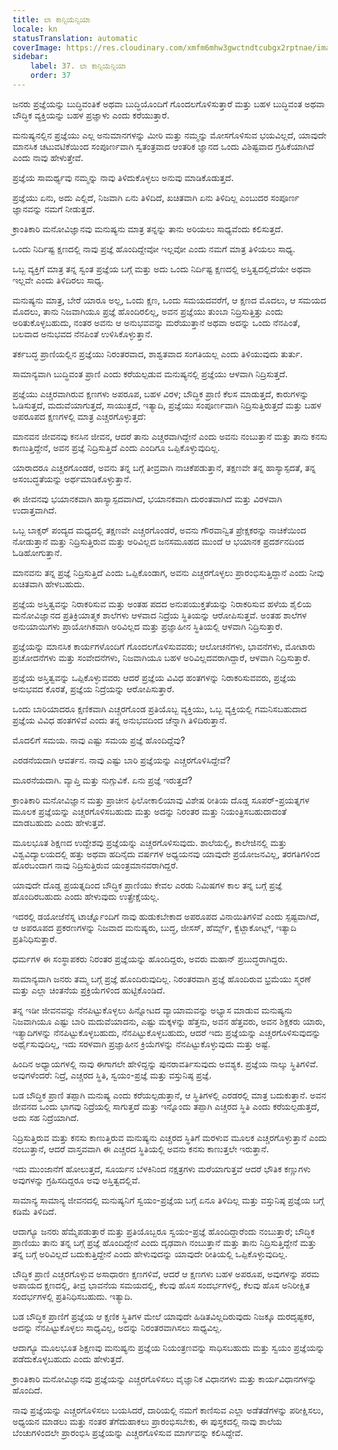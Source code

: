 ```yaml
---
title: ಲಾ ಕಾನ್ಸಿಯೆನ್ಸಿಯಾ
locale: kn
statusTranslation: automatic
coverImage: https://res.cloudinary.com/xmfm6mhw3gwctndtcubgx2rptnae/image/upload/v1740337243/small_cover_educacion_fundamental_a051170f1c.webp
sidebar:
    label: 37. ಲಾ ಕಾನ್ಸಿಯೆನ್ಸಿಯಾ
    order: 37
---
```

ಜನರು ಪ್ರಜ್ಞೆಯನ್ನು ಬುದ್ಧಿವಂತಿಕೆ ಅಥವಾ ಬುದ್ಧಿಯೊಂದಿಗೆ ಗೊಂದಲಗೊಳಿಸುತ್ತಾರೆ ಮತ್ತು ಬಹಳ ಬುದ್ಧಿವಂತ ಅಥವಾ ಬೌದ್ಧಿಕ ವ್ಯಕ್ತಿಯನ್ನು ಬಹಳ ಪ್ರಜ್ಞಾಳು ಎಂದು ಕರೆಯುತ್ತಾರೆ.

ಮನುಷ್ಯನಲ್ಲಿನ ಪ್ರಜ್ಞೆಯು ಎಲ್ಲ ಅನುಮಾನಗಳನ್ನು ಮೀರಿ ಮತ್ತು ನಮ್ಮನ್ನು ಮೋಸಗೊಳಿಸುವ ಭಯವಿಲ್ಲದೆ, ಯಾವುದೇ ಮಾನಸಿಕ ಚಟುವಟಿಕೆಯಿಂದ ಸಂಪೂರ್ಣವಾಗಿ ಸ್ವತಂತ್ರವಾದ ಆಂತರಿಕ ಜ್ಞಾನದ ಒಂದು ವಿಶಿಷ್ಟವಾದ ಗ್ರಹಿಕೆಯಾಗಿದೆ ಎಂದು ನಾವು ಹೇಳುತ್ತೇವೆ.

ಪ್ರಜ್ಞೆಯ ಸಾಮರ್ಥ್ಯವು ನಮ್ಮನ್ನು ನಾವು ತಿಳಿದುಕೊಳ್ಳಲು ಅನುವು ಮಾಡಿಕೊಡುತ್ತದೆ.

ಪ್ರಜ್ಞೆಯು ಏನು, ಅದು ಎಲ್ಲಿದೆ, ನಿಜವಾಗಿ ಏನು ತಿಳಿದಿದೆ, ಖಚಿತವಾಗಿ ಏನು ತಿಳಿದಿಲ್ಲ ಎಂಬುದರ ಸಂಪೂರ್ಣ ಜ್ಞಾನವನ್ನು ನಮಗೆ ನೀಡುತ್ತದೆ.

ಕ್ರಾಂತಿಕಾರಿ ಮನೋವಿಜ್ಞಾನವು ಮನುಷ್ಯನು ಮಾತ್ರ ತನ್ನನ್ನು ತಾನು ಅರಿಯಲು ಸಾಧ್ಯವೆಂದು ಕಲಿಸುತ್ತದೆ.

ಒಂದು ನಿರ್ದಿಷ್ಟ ಕ್ಷಣದಲ್ಲಿ ನಾವು ಪ್ರಜ್ಞೆ ಹೊಂದಿದ್ದೇವೋ ಇಲ್ಲವೋ ಎಂದು ನಮಗೆ ಮಾತ್ರ ತಿಳಿಯಲು ಸಾಧ್ಯ.

ಒಬ್ಬ ವ್ಯಕ್ತಿಗೆ ಮಾತ್ರ ತನ್ನ ಸ್ವಂತ ಪ್ರಜ್ಞೆಯ ಬಗ್ಗೆ ಮತ್ತು ಅದು ಒಂದು ನಿರ್ದಿಷ್ಟ ಕ್ಷಣದಲ್ಲಿ ಅಸ್ತಿತ್ವದಲ್ಲಿದೆಯೇ ಅಥವಾ ಇಲ್ಲವೇ ಎಂದು ತಿಳಿದಿರಲು ಸಾಧ್ಯ.

ಮನುಷ್ಯನು ಮಾತ್ರ, ಬೇರೆ ಯಾರೂ ಅಲ್ಲ, ಒಂದು ಕ್ಷಣ, ಒಂದು ಸಮಯದವರೆಗೆ, ಆ ಕ್ಷಣದ ಮೊದಲು, ಆ ಸಮಯದ ಮೊದಲು, ತಾನು ನಿಜವಾಗಿಯೂ ಪ್ರಜ್ಞೆ ಹೊಂದಿರಲಿಲ್ಲ, ಅವನ ಪ್ರಜ್ಞೆಯು ತುಂಬಾ ನಿದ್ರಿಸುತ್ತಿತ್ತು ಎಂದು ಅರಿತುಕೊಳ್ಳಬಹುದು, ನಂತರ ಅವನು ಆ ಅನುಭವವನ್ನು ಮರೆಯುತ್ತಾನೆ ಅಥವಾ ಅದನ್ನು ಒಂದು ನೆನಪಿಂತೆ, ಬಲವಾದ ಅನುಭವದ ನೆನಪಿಂತೆ ಉಳಿಸಿಕೊಳ್ಳುತ್ತಾನೆ.

ತರ್ಕಬದ್ಧ ಪ್ರಾಣಿಯಲ್ಲಿನ ಪ್ರಜ್ಞೆಯು ನಿರಂತರವಾದ, ಶಾಶ್ವತವಾದ ಸಂಗತಿಯಲ್ಲ ಎಂದು ತಿಳಿಯುವುದು ತುರ್ತು.

ಸಾಮಾನ್ಯವಾಗಿ ಬುದ್ಧಿವಂತ ಪ್ರಾಣಿ ಎಂದು ಕರೆಯಲ್ಪಡುವ ಮನುಷ್ಯನಲ್ಲಿ ಪ್ರಜ್ಞೆಯು ಆಳವಾಗಿ ನಿದ್ರಿಸುತ್ತದೆ.

ಪ್ರಜ್ಞೆಯು ಎಚ್ಚರವಾಗಿರುವ ಕ್ಷಣಗಳು ಅಪರೂಪ, ಬಹಳ ವಿರಳ; ಬೌದ್ಧಿಕ ಪ್ರಾಣಿ ಕೆಲಸ ಮಾಡುತ್ತದೆ, ಕಾರುಗಳನ್ನು ಓಡಿಸುತ್ತದೆ, ಮದುವೆಯಾಗುತ್ತದೆ, ಸಾಯುತ್ತದೆ, ಇತ್ಯಾದಿ, ಪ್ರಜ್ಞೆಯು ಸಂಪೂರ್ಣವಾಗಿ ನಿದ್ರಿಸುತ್ತಿರುತ್ತದೆ ಮತ್ತು ಬಹಳ ಅಪರೂಪದ ಕ್ಷಣಗಳಲ್ಲಿ ಮಾತ್ರ ಎಚ್ಚರಗೊಳ್ಳುತ್ತದೆ:

ಮಾನವನ ಜೀವನವು ಕನಸಿನ ಜೀವನ, ಆದರೆ ತಾನು ಎಚ್ಚರವಾಗಿದ್ದೇನೆ ಎಂದು ಅವನು ನಂಬುತ್ತಾನೆ ಮತ್ತು ತಾನು ಕನಸು ಕಾಣುತ್ತಿದ್ದೇನೆ, ಅವನ ಪ್ರಜ್ಞೆ ನಿದ್ರಿಸುತ್ತಿದೆ ಎಂದು ಎಂದಿಗೂ ಒಪ್ಪಿಕೊಳ್ಳುವುದಿಲ್ಲ.

ಯಾರಾದರೂ ಎಚ್ಚರಗೊಂಡರೆ, ಅವನು ತನ್ನ ಬಗ್ಗೆ ತೀವ್ರವಾಗಿ ನಾಚಿಕೆಪಡುತ್ತಾನೆ, ತಕ್ಷಣವೇ ತನ್ನ ಹಾಸ್ಯಾಸ್ಪದತೆ, ತನ್ನ ಅಸಂಬದ್ಧತೆಯನ್ನು ಅರ್ಥಮಾಡಿಕೊಳ್ಳುತ್ತಾನೆ.

ಈ ಜೀವನವು ಭಯಾನಕವಾಗಿ ಹಾಸ್ಯಾಸ್ಪದವಾಗಿದೆ, ಭಯಾನಕವಾಗಿ ದುರಂತವಾಗಿದೆ ಮತ್ತು ವಿರಳವಾಗಿ ಉದಾತ್ತವಾಗಿದೆ.

ಒಬ್ಬ ಬಾಕ್ಸರ್ ಪಂದ್ಯದ ಮಧ್ಯದಲ್ಲಿ ತಕ್ಷಣವೇ ಎಚ್ಚರಗೊಂಡರೆ, ಅವನು ಗೌರವಾನ್ವಿತ ಪ್ರೇಕ್ಷಕರನ್ನು ನಾಚಿಕೆಯಿಂದ ನೋಡುತ್ತಾನೆ ಮತ್ತು ನಿದ್ರಿಸುತ್ತಿರುವ ಮತ್ತು ಅರಿವಿಲ್ಲದ ಜನಸಮೂಹದ ಮುಂದೆ ಆ ಭಯಾನಕ ಪ್ರದರ್ಶನದಿಂದ ಓಡಿಹೋಗುತ್ತಾನೆ.

ಮಾನವನು ತನ್ನ ಪ್ರಜ್ಞೆ ನಿದ್ರಿಸುತ್ತಿದೆ ಎಂದು ಒಪ್ಪಿಕೊಂಡಾಗ, ಅವನು ಎಚ್ಚರಗೊಳ್ಳಲು ಪ್ರಾರಂಭಿಸುತ್ತಿದ್ದಾನೆ ಎಂದು ನೀವು ಖಚಿತವಾಗಿ ಹೇಳಬಹುದು.

ಪ್ರಜ್ಞೆಯ ಅಸ್ತಿತ್ವವನ್ನು ನಿರಾಕರಿಸುವ ಮತ್ತು ಅಂತಹ ಪದದ ಅನುಪಯುಕ್ತತೆಯನ್ನು ನಿರಾಕರಿಸುವ ಹಳೆಯ ಶೈಲಿಯ ಮನೋವಿಜ್ಞಾನದ ಪ್ರತಿಕ್ರಿಯಾತ್ಮಕ ಶಾಲೆಗಳು ಆಳವಾದ ನಿದ್ರೆಯ ಸ್ಥಿತಿಯನ್ನು ಆರೋಪಿಸುತ್ತವೆ. ಅಂತಹ ಶಾಲೆಗಳ ಅನುಯಾಯಿಗಳು ಪ್ರಾಯೋಗಿಕವಾಗಿ ಅರಿವಿಲ್ಲದ ಮತ್ತು ಪ್ರಜ್ಞಾಹೀನ ಸ್ಥಿತಿಯಲ್ಲಿ ಆಳವಾಗಿ ನಿದ್ರಿಸುತ್ತಾರೆ.

ಪ್ರಜ್ಞೆಯನ್ನು ಮಾನಸಿಕ ಕಾರ್ಯಗಳೊಂದಿಗೆ ಗೊಂದಲಗೊಳಿಸುವವರು; ಆಲೋಚನೆಗಳು, ಭಾವನೆಗಳು, ಮೋಟಾರು ಪ್ರಚೋದನೆಗಳು ಮತ್ತು ಸಂವೇದನೆಗಳು, ನಿಜವಾಗಿಯೂ ಬಹಳ ಅರಿವಿಲ್ಲದವರಾಗಿದ್ದಾರೆ, ಆಳವಾಗಿ ನಿದ್ರಿಸುತ್ತಾರೆ.

ಪ್ರಜ್ಞೆಯ ಅಸ್ತಿತ್ವವನ್ನು ಒಪ್ಪಿಕೊಳ್ಳುವವರು ಆದರೆ ಪ್ರಜ್ಞೆಯ ವಿವಿಧ ಹಂತಗಳನ್ನು ನಿರಾಕರಿಸುವವರು, ಪ್ರಜ್ಞೆಯ ಅನುಭವದ ಕೊರತೆ, ಪ್ರಜ್ಞೆಯ ನಿದ್ರೆಯನ್ನು ಆರೋಪಿಸುತ್ತಾರೆ.

ಒಂದು ಬಾರಿಯಾದರೂ ಕ್ಷಣಿಕವಾಗಿ ಎಚ್ಚರಗೊಂಡ ಪ್ರತಿಯೊಬ್ಬ ವ್ಯಕ್ತಿಯು, ಒಬ್ಬ ವ್ಯಕ್ತಿಯಲ್ಲಿ ಗಮನಿಸಬಹುದಾದ ಪ್ರಜ್ಞೆಯ ವಿವಿಧ ಹಂತಗಳಿವೆ ಎಂದು ತನ್ನ ಅನುಭವದಿಂದ ಚೆನ್ನಾಗಿ ತಿಳಿದಿರುತ್ತಾನೆ.

ಮೊದಲಿಗೆ ಸಮಯ. ನಾವು ಎಷ್ಟು ಸಮಯ ಪ್ರಜ್ಞೆ ಹೊಂದಿದ್ದೆವು?

ಎರಡನೆಯದಾಗಿ ಆವರ್ತನ. ನಾವು ಎಷ್ಟು ಬಾರಿ ಪ್ರಜ್ಞೆಯನ್ನು ಎಚ್ಚರಗೊಳಿಸಿದ್ದೇವೆ?

ಮೂರನೆಯದಾಗಿ. ವ್ಯಾಪ್ತಿ ಮತ್ತು ನುಗ್ಗುವಿಕೆ. ಏನು ಪ್ರಜ್ಞೆ ಇರುತ್ತದೆ?

ಕ್ರಾಂತಿಕಾರಿ ಮನೋವಿಜ್ಞಾನ ಮತ್ತು ಪ್ರಾಚೀನ ಫಿಲೋಕಾಲಿಯಾವು ವಿಶೇಷ ರೀತಿಯ ದೊಡ್ಡ ಸೂಪರ್-ಪ್ರಯತ್ನಗಳ ಮೂಲಕ ಪ್ರಜ್ಞೆಯನ್ನು ಎಚ್ಚರಗೊಳಿಸಬಹುದು ಮತ್ತು ಅದನ್ನು ನಿರಂತರ ಮತ್ತು ನಿಯಂತ್ರಿಸಬಹುದಾದಂತೆ ಮಾಡಬಹುದು ಎಂದು ಹೇಳುತ್ತವೆ.

ಮೂಲಭೂತ ಶಿಕ್ಷಣದ ಉದ್ದೇಶವು ಪ್ರಜ್ಞೆಯನ್ನು ಎಚ್ಚರಗೊಳಿಸುವುದು. ಶಾಲೆಯಲ್ಲಿ, ಕಾಲೇಜಿನಲ್ಲಿ ಮತ್ತು ವಿಶ್ವವಿದ್ಯಾಲಯದಲ್ಲಿ ಹತ್ತು ಅಥವಾ ಹದಿನೈದು ವರ್ಷಗಳ ಅಧ್ಯಯನವು ಯಾವುದೇ ಪ್ರಯೋಜನವಿಲ್ಲ, ತರಗತಿಗಳಿಂದ ಹೊರಬಂದಾಗ ನಾವು ನಿದ್ರಿಸುತ್ತಿರುವ ಯಂತ್ರಮಾನವರಾಗಿದ್ದರೆ.

ಯಾವುದೇ ದೊಡ್ಡ ಪ್ರಯತ್ನದಿಂದ ಬೌದ್ಧಿಕ ಪ್ರಾಣಿಯು ಕೇವಲ ಎರಡು ನಿಮಿಷಗಳ ಕಾಲ ತನ್ನ ಬಗ್ಗೆ ಪ್ರಜ್ಞೆ ಹೊಂದಿರಬಹುದು ಎಂದು ಹೇಳುವುದು ಉತ್ಪ್ರೇಕ್ಷೆಯಲ್ಲ.

ಇದರಲ್ಲಿ ಡಯೋಜೆನೆಸ್ನ ಟಾರ್ಚ್ನೊಂದಿಗೆ ನಾವು ಹುಡುಕಬೇಕಾದ ಅಪರೂಪದ ವಿನಾಯಿತಿಗಳಿವೆ ಎಂದು ಸ್ಪಷ್ಟವಾಗಿದೆ, ಆ ಅಪರೂಪದ ಪ್ರಕರಣಗಳನ್ನು ನಿಜವಾದ ಮನುಷ್ಯರು, ಬುದ್ಧ, ಜೀಸಸ್, ಹೆರ್ಮ್ಸ್, ಕ್ವೆಟ್ಜಾಕೋಟ್ಲ್, ಇತ್ಯಾದಿ ಪ್ರತಿನಿಧಿಸುತ್ತಾರೆ.

ಧರ್ಮಗಳ ಈ ಸಂಸ್ಥಾಪಕರು ನಿರಂತರ ಪ್ರಜ್ಞೆಯನ್ನು ಹೊಂದಿದ್ದರು, ಅವರು ಮಹಾನ್ ಪ್ರಬುದ್ಧರಾಗಿದ್ದರು.

ಸಾಮಾನ್ಯವಾಗಿ ಜನರು ತಮ್ಮ ಬಗ್ಗೆ ಪ್ರಜ್ಞೆ ಹೊಂದಿರುವುದಿಲ್ಲ. ನಿರಂತರವಾಗಿ ಪ್ರಜ್ಞೆ ಹೊಂದಿರುವ ಭ್ರಮೆಯು ಸ್ಮರಣೆ ಮತ್ತು ಎಲ್ಲಾ ಚಿಂತನೆಯ ಪ್ರಕ್ರಿಯೆಗಳಿಂದ ಹುಟ್ಟಿಕೊಂಡಿದೆ.

ತನ್ನ ಇಡೀ ಜೀವನವನ್ನು ನೆನಪಿಟ್ಟುಕೊಳ್ಳಲು ಹಿನ್ನೋಟದ ವ್ಯಾಯಾಮವನ್ನು ಅಭ್ಯಾಸ ಮಾಡುವ ಮನುಷ್ಯನು ನಿಜವಾಗಿಯೂ ಎಷ್ಟು ಬಾರಿ ಮದುವೆಯಾದನು, ಎಷ್ಟು ಮಕ್ಕಳನ್ನು ಹೆತ್ತನು, ಅವನ ಹೆತ್ತವರು, ಅವನ ಶಿಕ್ಷಕರು ಯಾರು, ಇತ್ಯಾದಿಗಳನ್ನು ನೆನಪಿಟ್ಟುಕೊಳ್ಳಬಹುದು, ನೆನಪಿಟ್ಟುಕೊಳ್ಳಬಹುದು, ಆದರೆ ಇದು ಪ್ರಜ್ಞೆಯನ್ನು ಎಚ್ಚರಗೊಳಿಸುವುದನ್ನು ಅರ್ಥೈಸುವುದಿಲ್ಲ, ಇದು ಸರಳವಾಗಿ ಪ್ರಜ್ಞಾಹೀನ ಕ್ರಿಯೆಗಳನ್ನು ನೆನಪಿಟ್ಟುಕೊಳ್ಳುವುದು ಮತ್ತು ಅಷ್ಟೆ.

ಹಿಂದಿನ ಅಧ್ಯಾಯಗಳಲ್ಲಿ ನಾವು ಈಗಾಗಲೇ ಹೇಳಿದ್ದನ್ನು ಪುನರಾವರ್ತಿಸುವುದು ಅವಶ್ಯಕ. ಪ್ರಜ್ಞೆಯ ನಾಲ್ಕು ಸ್ಥಿತಿಗಳಿವೆ. ಅವುಗಳೆಂದರೆ: ನಿದ್ರೆ, ಎಚ್ಚರದ ಸ್ಥಿತಿ, ಸ್ವಯಂ-ಪ್ರಜ್ಞೆ ಮತ್ತು ವಸ್ತುನಿಷ್ಠ ಪ್ರಜ್ಞೆ.

ಬಡ ಬೌದ್ಧಿಕ ಪ್ರಾಣಿ ತಪ್ಪಾಗಿ ಮನುಷ್ಯ ಎಂದು ಕರೆಯಲ್ಪಡುತ್ತಾನೆ, ಆ ಸ್ಥಿತಿಗಳಲ್ಲಿ ಎರಡರಲ್ಲಿ ಮಾತ್ರ ಬದುಕುತ್ತಾನೆ. ಅವನ ಜೀವನದ ಒಂದು ಭಾಗವು ನಿದ್ರೆಯಲ್ಲಿ ಸಾಗುತ್ತದೆ ಮತ್ತು ಇನ್ನೊಂದು ತಪ್ಪಾಗಿ ಎಚ್ಚರದ ಸ್ಥಿತಿ ಎಂದು ಕರೆಯಲ್ಪಡುತ್ತದೆ, ಅದು ಸಹ ನಿದ್ರೆಯಾಗಿದೆ.

ನಿದ್ರಿಸುತ್ತಿರುವ ಮತ್ತು ಕನಸು ಕಾಣುತ್ತಿರುವ ಮನುಷ್ಯನು ಎಚ್ಚರದ ಸ್ಥಿತಿಗೆ ಮರಳುವ ಮೂಲಕ ಎಚ್ಚರಗೊಳ್ಳುತ್ತಾನೆ ಎಂದು ನಂಬುತ್ತಾನೆ, ಆದರೆ ವಾಸ್ತವವಾಗಿ ಈ ಎಚ್ಚರದ ಸ್ಥಿತಿಯಲ್ಲಿ ಅವನು ಕನಸು ಕಾಣುತ್ತಲೇ ಇರುತ್ತಾನೆ.

ಇದು ಮುಂಜಾನೆಗೆ ಹೋಲುತ್ತದೆ, ಸೂರ್ಯನ ಬೆಳಕಿನಿಂದ ನಕ್ಷತ್ರಗಳು ಮರೆಯಾಗುತ್ತವೆ ಆದರೆ ಭೌತಿಕ ಕಣ್ಣುಗಳು ಅವುಗಳನ್ನು ಗ್ರಹಿಸದಿದ್ದರೂ ಅವು ಅಸ್ತಿತ್ವದಲ್ಲಿವೆ.

ಸಾಮಾನ್ಯ ಸಾಮಾನ್ಯ ಜೀವನದಲ್ಲಿ ಮನುಷ್ಯನಿಗೆ ಸ್ವಯಂ-ಪ್ರಜ್ಞೆಯ ಬಗ್ಗೆ ಏನೂ ತಿಳಿದಿಲ್ಲ ಮತ್ತು ವಸ್ತುನಿಷ್ಠ ಪ್ರಜ್ಞೆಯ ಬಗ್ಗೆ ಕಡಿಮೆ ತಿಳಿದಿದೆ.

ಆದಾಗ್ಯೂ ಜನರು ಹೆಮ್ಮೆಪಡುತ್ತಾರೆ ಮತ್ತು ಪ್ರತಿಯೊಬ್ಬರೂ ಸ್ವಯಂ-ಪ್ರಜ್ಞೆ ಹೊಂದಿದ್ದಾರೆಂದು ನಂಬುತ್ತಾರೆ; ಬೌದ್ಧಿಕ ಪ್ರಾಣಿಯು ತಾನು ತನ್ನ ಬಗ್ಗೆ ಪ್ರಜ್ಞೆ ಹೊಂದಿದ್ದೇನೆ ಎಂದು ದೃಢವಾಗಿ ನಂಬುತ್ತಾನೆ ಮತ್ತು ತಾನು ನಿದ್ರಿಸುತ್ತಿದ್ದೇನೆ ಮತ್ತು ತನ್ನ ಬಗ್ಗೆ ಅರಿವಿಲ್ಲದೆ ಬದುಕುತ್ತಿದ್ದೇನೆ ಎಂದು ಹೇಳುವುದನ್ನು ಯಾವುದೇ ರೀತಿಯಲ್ಲಿ ಒಪ್ಪಿಕೊಳ್ಳುವುದಿಲ್ಲ.

ಬೌದ್ಧಿಕ ಪ್ರಾಣಿ ಎಚ್ಚರಗೊಳ್ಳುವ ಅಸಾಧಾರಣ ಕ್ಷಣಗಳಿವೆ, ಆದರೆ ಆ ಕ್ಷಣಗಳು ಬಹಳ ಅಪರೂಪ, ಅವುಗಳನ್ನು ಪರಮ ಅಪಾಯದ ಕ್ಷಣದಲ್ಲಿ, ತೀವ್ರ ಭಾವನೆಯ ಸಮಯದಲ್ಲಿ, ಕೆಲವು ಹೊಸ ಸಂದರ್ಭಗಳಲ್ಲಿ, ಕೆಲವು ಹೊಸ ಅನಿರೀಕ್ಷಿತ ಸಂದರ್ಭಗಳಲ್ಲಿ ಪ್ರತಿನಿಧಿಸಬಹುದು. ಇತ್ಯಾದಿ.

ಬಡ ಬೌದ್ಧಿಕ ಪ್ರಾಣಿಗೆ ಪ್ರಜ್ಞೆಯ ಆ ಕ್ಷಣಿಕ ಸ್ಥಿತಿಗಳ ಮೇಲೆ ಯಾವುದೇ ಹಿಡಿತವಿಲ್ಲದಿರುವುದು ನಿಜಕ್ಕೂ ದುರದೃಷ್ಟಕರ, ಅದನ್ನು ನೆನಪಿಟ್ಟುಕೊಳ್ಳಲು ಸಾಧ್ಯವಿಲ್ಲ, ಅದನ್ನು ನಿರಂತರವಾಗಿಸಲು ಸಾಧ್ಯವಿಲ್ಲ.

ಆದಾಗ್ಯೂ ಮೂಲಭೂತ ಶಿಕ್ಷಣವು ಮನುಷ್ಯನು ಪ್ರಜ್ಞೆಯ ನಿಯಂತ್ರಣವನ್ನು ಸಾಧಿಸಬಹುದು ಮತ್ತು ಸ್ವಯಂ ಪ್ರಜ್ಞೆಯನ್ನು ಪಡೆದುಕೊಳ್ಳಬಹುದು ಎಂದು ಹೇಳುತ್ತದೆ.

ಕ್ರಾಂತಿಕಾರಿ ಮನೋವಿಜ್ಞಾನವು ಪ್ರಜ್ಞೆಯನ್ನು ಎಚ್ಚರಗೊಳಿಸಲು ವೈಜ್ಞಾನಿಕ ವಿಧಾನಗಳು ಮತ್ತು ಕಾರ್ಯವಿಧಾನಗಳನ್ನು ಹೊಂದಿದೆ.

ನಾವು ಪ್ರಜ್ಞೆಯನ್ನು ಎಚ್ಚರಗೊಳಿಸಲು ಬಯಸಿದರೆ, ದಾರಿಯಲ್ಲಿ ನಮಗೆ ಕಾಣಿಸುವ ಎಲ್ಲಾ ಅಡೆತಡೆಗಳನ್ನು ಪರೀಕ್ಷಿಸಲು, ಅಧ್ಯಯನ ಮಾಡಲು ಮತ್ತು ನಂತರ ತೆಗೆದುಹಾಕಲು ಪ್ರಾರಂಭಿಸಬೇಕು, ಈ ಪುಸ್ತಕದಲ್ಲಿ ನಾವು ಶಾಲೆಯ ಬೆಂಚುಗಳಿಂದಲೇ ಪ್ರಾರಂಭಿಸಿ ಪ್ರಜ್ಞೆಯನ್ನು ಎಚ್ಚರಗೊಳಿಸುವ ಮಾರ್ಗವನ್ನು ಕಲಿಸಿದ್ದೇವೆ.

